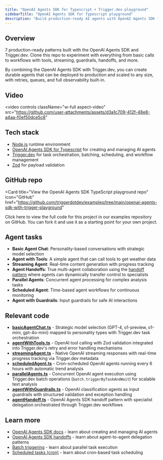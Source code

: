 ```yaml
---
title: "OpenAI Agents SDK for Typescript + Trigger.dev playground"
sidebarTitle: "OpenAI Agents SDK for Typescript playground"
description: "Build production-ready AI agents with OpenAI Agents SDK for Typescript and Trigger.dev. Explore 7 examples covering streaming, multi-agent systems, and tool integration."
---
```


## Overview

7 production-ready patterns built with the OpenAI Agents SDK and Trigger.dev. Clone this repo to experiment with everything from basic calls to workflows with tools, streaming, guardrails, handoffs, and more.

By combining the OpenAI Agents SDK with Trigger.dev, you can create durable agents that can be deployed to production and scaled to any size, with retries, queues, and full observability built-in.

## Video

<video
  controls
  className="w-full aspect-video"
  src="https://github.com/user-attachments/assets/d3a1c709-412f-48e8-a4aa-f0ef50dce5c8"
></video>

## Tech stack

- [Node.js](https://nodejs.org) runtime environment
- [OpenAI Agents SDK for Typescript](https://openai.github.io/openai-agents-js/) for creating and managing AI agents
- [Trigger.dev](https://trigger.dev) for task orchestration, batching, scheduling, and workflow management
- [Zod](https://zod.dev) for payload validation

## GitHub repo

<Card
  title="View the OpenAI Agents SDK TypeScript playground repo"
  icon="GitHub"
  href="https://github.com/triggerdotdev/examples/tree/main/openai-agents-sdk-with-trigger-playground"
>
  Click here to view the full code for this project in our examples repository on GitHub. You can
  fork it and use it as a starting point for your own project.
</Card>

## Agent tasks

- **Basic Agent Chat**: Personality-based conversations with strategic model selection
- **Agent with Tools**: A simple agent that can call tools to get weather data
- **Streaming Agent**: Real-time content generation with progress tracking
- **Agent Handoffs**: True multi-agent collaboration using the [handoff pattern](https://openai.github.io/openai-agents-js/guides/handoffs/) where agents can dynamically transfer control to specialists
- **Parallel Agents**: Concurrent agent processing for complex analysis tasks
- **Scheduled Agent**: Time-based agent workflows for continuous monitoring
- **Agent with Guardrails**: Input guardrails for safe AI interactions

## Relevant code

- **[basicAgentChat.ts](https://github.com/triggerdotdev/examples/blob/main/openai-agents-sdk-with-trigger-playground/src/trigger/basicAgentChat.ts)** - Strategic model selection (GPT-4, o1-preview, o1-mini, gpt-4o-mini) mapped to personality types with Trigger.dev task orchestration
- **[agentWithTools.ts](https://github.com/triggerdotdev/examples/blob/main/openai-agents-sdk-with-trigger-playground/src/trigger/agentWithTools.ts)** - OpenAI tool calling with Zod validation integrated into Trigger.dev's retry and error handling mechanisms
- **[streamingAgent.ts](https://github.com/triggerdotdev/examples/blob/main/openai-agents-sdk-with-trigger-playground/src/trigger/streamingAgent.ts)** - Native OpenAI streaming responses with real-time progress tracking via Trigger.dev metadata
- **[scheduledAgent.ts](https://github.com/triggerdotdev/examples/blob/main/openai-agents-sdk-with-trigger-playground/src/trigger/scheduledAgent.ts)** - Cron-scheduled OpenAI agents running every 6 hours with automatic trend analysis
- **[parallelAgents.ts](https://github.com/triggerdotdev/examples/blob/main/openai-agents-sdk-with-trigger-playground/src/trigger/parallelAgents.ts)** - Concurrent OpenAI agent execution using Trigger.dev batch operations (`batch.triggerByTaskAndWait`) for scalable text analysis
- **[agentWithGuardrails.ts](https://github.com/triggerdotdev/examples/blob/main/openai-agents-sdk-with-trigger-playground/src/trigger/agentWithGuardrails.ts)** - OpenAI classification agents as input guardrails with structured validation and exception handling
- **[agentHandoff.ts](https://github.com/triggerdotdev/examples/blob/main/openai-agents-sdk-with-trigger-playground/src/trigger/agentHandoff.ts)** - OpenAI Agents SDK handoff pattern with specialist delegation orchestrated through Trigger.dev workflows

## Learn more

- [OpenAI Agents SDK docs](https://openai.github.io/openai-agents-js/) - learn about creating and managing AI agents
- [OpenAI Agents SDK handoffs](https://openai.github.io/openai-agents-js/guides/handoffs/) - learn about agent-to-agent delegation patterns
- [Batch triggering](/triggering#batch-trigger) - learn about parallel task execution
- [Scheduled tasks (cron)](/tasks/scheduled#scheduled-tasks-cron) - learn about cron-based task scheduling
